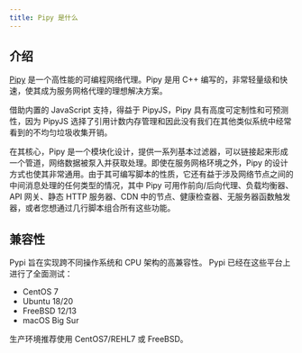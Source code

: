 ```yaml
---
title: Pipy 是什么
---
```

## 介绍

[Pipy](https://github.com/flomesh-io/pipy) 是一个高性能的可编程网络代理。Pipy 是用 C++ 编写的，非常轻量级和快速，使其成为服务网格代理的理想解决方案。

借助内置的 JavaScript 支持，得益于 PipyJS，Pipy 具有高度可定制性和可预测性，因为 PipyJS 选择了引用计数内存管理和因此没有我们在其他类似系统中经常看到的不均匀垃圾收集开销。

在其核心，Pipy 是一个模块化设计，提供一系列基本过滤器，可以链接起来形成一个管道，网络数据被泵入并获取处理。即使在服务网格环境之外，Pipy 的设计方式也使其非常通用。由于其可编写脚本的性质，它还有益于涉及网络节点之间的中间消息处理的任何类型的情况，其中 Pipy 可用作前向/后向代理、负载均衡器、API 网关、静态 HTTP 服务器、CDN 中的节点、健康检查器、无服务器函数触发器，或者您想通过几行脚本组合所有这些功能。

## 兼容性

Pypi 旨在实现跨不同操作系统和 CPU 架构的高兼容性。 Pypi 已经在这些平台上进行了全面测试：

* CentOS 7
* Ubuntu 18/20
* FreeBSD 12/13
* macOS Big Sur

生产环境推荐使用 CentOS7/REHL7 或 FreeBSD。